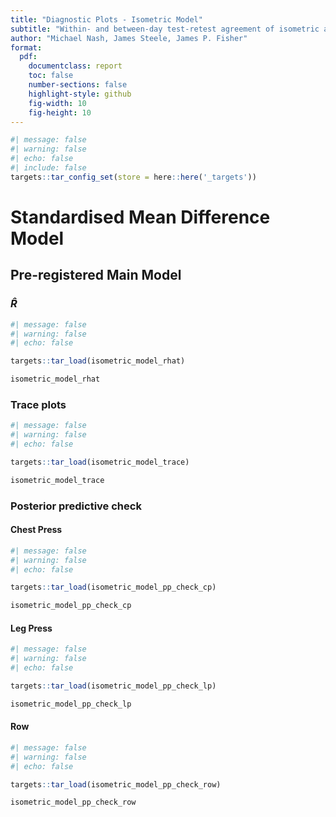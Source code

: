 ```yaml
---
title: "Diagnostic Plots - Isometric Model"
subtitle: "Within- and between-day test-retest agreement of isometric and isokinetic, multi-joint, upper- and lower-body strength testing"
author: "Michael Nash, James Steele, James P. Fisher"
format:
  pdf:
    documentclass: report
    toc: false
    number-sections: false
    highlight-style: github
    fig-width: 10
    fig-height: 10
---
```

```r
#| message: false
#| warning: false
#| echo: false
#| include: false
targets::tar_config_set(store = here::here('_targets'))
```

# Standardised Mean Difference Model

## Pre-registered Main Model

### $\hat{R}$

```r
#| message: false
#| warning: false
#| echo: false

targets::tar_load(isometric_model_rhat)

isometric_model_rhat 

```

### Trace plots

```r
#| message: false
#| warning: false
#| echo: false

targets::tar_load(isometric_model_trace)

isometric_model_trace

```

### Posterior predictive check

#### Chest Press

```r
#| message: false
#| warning: false
#| echo: false

targets::tar_load(isometric_model_pp_check_cp)

isometric_model_pp_check_cp

```

#### Leg Press

```r
#| message: false
#| warning: false
#| echo: false

targets::tar_load(isometric_model_pp_check_lp)

isometric_model_pp_check_lp

```

#### Row

```r
#| message: false
#| warning: false
#| echo: false

targets::tar_load(isometric_model_pp_check_row)

isometric_model_pp_check_row

```